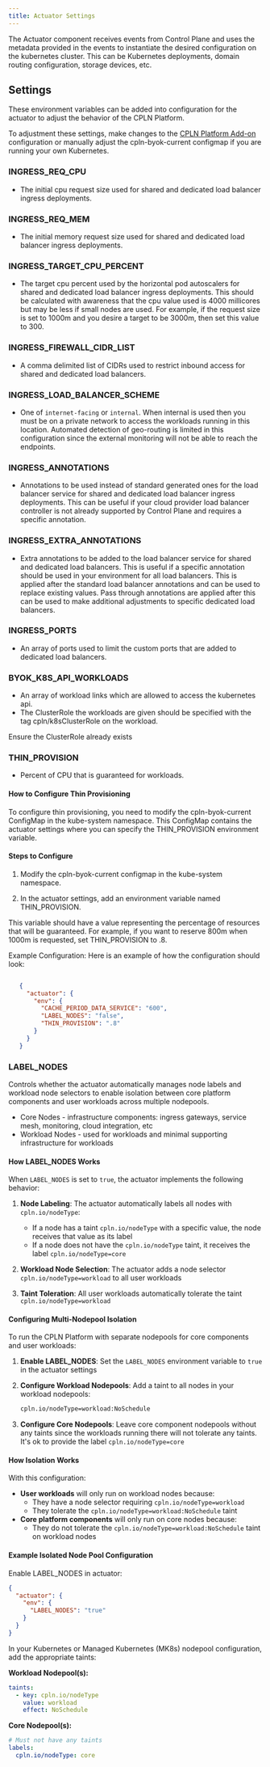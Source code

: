 ```yaml
---
title: Actuator Settings
---
```


The Actuator component receives events from Control Plane and uses the metadata provided in the events to instantiate the desired configuration on the kubernetes cluster. This can be Kubernetes deployments, domain routing configuration, storage devices, etc.

## Settings

These environment variables can be added into configuration for the actuator to adjust the behavior of the CPLN Platform.

To adjustment these settings, make changes to the [CPLN Platform Add-on](/mk8s/add-ons/byok) configuration or manually adjust the cpln-byok-current configmap if you are running your own Kubernetes.

### INGRESS_REQ_CPU

- The initial cpu request size used for shared and dedicated load balancer ingress deployments.

### INGRESS_REQ_MEM

- The initial memory request size used for shared and dedicated load balancer ingress deployments.

### INGRESS_TARGET_CPU_PERCENT

- The target cpu percent used by the horizontal pod autoscalers for shared and dedicated load balancer ingress deployments. This should be calculated with awareness that the cpu value used is 4000 millicores but may be less if small nodes are used. For example, if the request size is set to 1000m and you desire a target to be 3000m, then set this value to 300.

### INGRESS_FIREWALL_CIDR_LIST

- A comma delimited list of CIDRs used to restrict inbound access for shared and dedicated load balancers.

### INGRESS_LOAD_BALANCER_SCHEME

- One of `internet-facing` or `internal`. When internal is used then you must be on a private network to access the workloads running in this location. Automated detection of geo-routing is limited in this configuration since the external monitoring will not be able to reach the endpoints.

### INGRESS_ANNOTATIONS

- Annotations to be used instead of standard generated ones for the load balancer service for shared and dedicated load balancer ingress deployments. This can be useful if your cloud provider load balancer controller is not already supported by Control Plane and requires a specific annotation.

### INGRESS_EXTRA_ANNOTATIONS

- Extra annotations to be added to the load balancer service for shared and dedicated load balancers. This is useful if a specific annotation should be used in your environment for all load balancers. This is applied after the standard load balancer annotations and can be used to replace existing values. Pass through annotations are applied after this can be used to make additional adjustments to specific dedicated load balancers.

### INGRESS_PORTS

- An array of ports used to limit the custom ports that are added to dedicated load balancers.

### BYOK_K8S_API_WORKLOADS

- An array of workload links which are allowed to access the kubernetes api.
- The ClusterRole the workloads are given should be specified with the tag cpln/k8sClusterRole on the workload.
<Note>
Ensure the ClusterRole already exists
</Note>

### THIN_PROVISION

- Percent of CPU that is guaranteed for workloads.

#### How to Configure Thin Provisioning

To configure thin provisioning, you need to modify the cpln-byok-current ConfigMap in the kube-system namespace. This ConfigMap contains the actuator settings where you can specify the THIN_PROVISION environment variable.

#### Steps to Configure

1. Modify the cpln-byok-current configmap in the kube-system namespace.

1. In the actuator settings, add an environment variable named THIN_PROVISION.

This variable should have a value representing the percentage of resources that will be guaranteed. For example, if you want to reserve 800m when 1000m is requested, set THIN_PROVISION to .8.

Example Configuration:
Here is an example of how the configuration should look:

```json

   {
     "actuator": {
       "env": {
         "CACHE_PERIOD_DATA_SERVICE": "600",
         "LABEL_NODES": "false",
         "THIN_PROVISION": ".8"
       }
     }
   }

```

### LABEL_NODES

Controls whether the actuator automatically manages node labels and workload node selectors to enable isolation between core platform components and user workloads across multiple nodepools.

- Core Nodes - infrastructure components: ingress gateways, service mesh, monitoring, cloud integration, etc
- Workload Nodes - used for workloads and minimal supporting infrastructure for workloads

#### How LABEL_NODES Works

When `LABEL_NODES` is set to `true`, the actuator implements the following behavior:

1. **Node Labeling**: The actuator automatically labels all nodes with `cpln.io/nodeType`:
   - If a node has a taint `cpln.io/nodeType` with a specific value, the node receives that value as its label
   - If a node does not have the `cpln.io/nodeType` taint, it receives the label `cpln.io/nodeType=core`

2. **Workload Node Selection**: The actuator adds a node selector `cpln.io/nodeType=workload` to all user workloads

3. **Taint Toleration**: All user workloads automatically tolerate the taint `cpln.io/nodeType=workload`

#### Configuring Multi-Nodepool Isolation

To run the CPLN Platform with separate nodepools for core components and user workloads:

1. **Enable LABEL_NODES**: Set the `LABEL_NODES` environment variable to `true` in the actuator settings

2. **Configure Workload Nodepools**: Add a taint to all nodes in your workload nodepools:
   ```bash
   cpln.io/nodeType=workload:NoSchedule
   ```

3. **Configure Core Nodepools**: Leave core component nodepools without any taints since the workloads running there will not tolerate any taints. It's ok to provide the label `cpln.io/nodeType=core`

#### How Isolation Works

With this configuration:
- **User workloads** will only run on workload nodes because:
  - They have a node selector requiring `cpln.io/nodeType=workload`
  - They tolerate the `cpln.io/nodeType=workload:NoSchedule` taint
- **Core platform components** will only run on core nodes because:
  - They do not tolerate the `cpln.io/nodeType=workload:NoSchedule` taint on workload nodes

#### Example Isolated Node Pool Configuration

Enable LABEL_NODES in actuator:

```json
{
  "actuator": {
    "env": {
      "LABEL_NODES": "true"
    }
  }
}
```

In your Kubernetes or Managed Kubernetes (MK8s) nodepool configuration, add the appropriate taints:

**Workload Nodepool(s):**
```yaml
taints:
  - key: cpln.io/nodeType
    value: workload
    effect: NoSchedule
```

**Core Nodepool(s):**
```yaml
# Must not have any taints
labels:
  cpln.io/nodeType: core
```